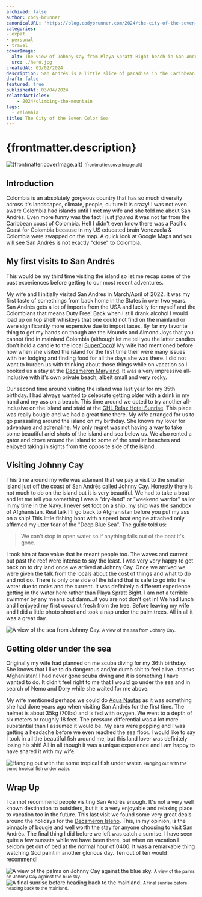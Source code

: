 ```yaml
---
archived: false
author: cody-brunner
canonicalURL: 'https://blog.codybrunner.com/2024/the-city-of-the-seven-color-sea'
categories:
- expat
- personal
- travel
coverImage:
  alt: The view of Johnny Cay from Playa Spratt Bight beach in San Andrés, Colombia.
  src: ./hero.jpg
createdAt: 03/02/2024
description: San Andrés is a little slice of paradise in the Caribbean owned by Colombia. The perfect place to celebrate all the new gray hairs that came with turning 36 years old.
draft: false
featured: true
publishedAt: 03/04/2024
relatedArticles:
	- 2024/climbing-the-mountain
tags:
  - colombia
title: The City of the Seven Color Sea
---
```




# {frontmatter.description}

<div class='flex flex-col items-center gap-2'>
	<Image
		alt={frontmatter.coverImage.alt}
		class='object-cover'
		fetchpriority='high'
		height={400}
		quality={100}
		src={heroImage}
		width={800}
	/>
	<small>{frontmatter.coverImage.alt}</small>
</div>

## Introduction

Colombia is an absolutely gorgeous country that has so much diversity across it's landscapes, climate, people, culture it is crazy! I was not even aware Colombia had islands until I met my wife and she told me about San Andrés. Even more funny was the fact I just _figured_ it was not far from the Caribbean coast of Colombia. Hell I didn't even know there was a Pacific Coast for Colombia because in my US educated brain Venezuela & Colombia were swapped on the map. A quick look at Google Maps and you will see San Andrés is not exactly "close" to Colombia.

## My first visits to San Andrés

This would be my third time visiting the island so let me recap some of the past experiences before getting to our most recent adventures.

My wife and I initially visited San Andrés in March/April of 2022. It was my first taste of somethings from back home in the States in over two years. San Andrés gets a lot of imports from the USA and luckily for myself and the Colombians that means Duty Free! Back when I still drank alcohol I would load up on top shelf whiskeys that one could not find on the mainland or were significantly more expensive due to import taxes. By far my favorite thing to get my hands on though are the Mounds and Almond Joys that you cannot find in mainland Colombia (although let me tell you the latter candies don't hold a candle to the local [SuperCoco](https://www.super.com.co/search/?m=supercoco))! My wife had mentioned before how when she visited the island for the first time their were many issues with her lodging and finding food for all the days she was there. I did not want to burden us with thinking about those things while on vacation so I booked us a stay at the [Decameron Maryland](https://maps.app.goo.gl/k6i4pxLUoUmT4PuY7). It was a very impressive all-inclusive with it's own private beach, albeit small and very rocky.

Our second time around visiting the island was last year for my 35th birthday. I had always wanted to celebrate getting older with a drink in my hand and my ass on a beach. This time around we opted to try another all-inclusive on the island and staid at the [GHL Relax Hotel Sunrise](https://maps.app.goo.gl/1EJuhxpB8FknQLTX8). This place was really bougie and we had a great time there. My wife arranged for us to go parasailing around the island on my birthday. She knows my lover for adventure and adrenaline. My only regret was not having a way to take some beautiful ariel shots of the island and sea below us. We also rented a gator and drove around the island to some of the smaller beaches and enjoyed taking in sights from the opposite side of the island.

## Visiting Johnny Cay

This time around my wife was adamant that we pay a visit to the smaller island just off the coast of San Andrés called [Johnny Cay](https://maps.app.goo.gl/b9Ea4z1UBGPAy9cC7). Honestly there is not much to do on the island but it is very beautiful. We had to take a boat and let me tell you something I was a "dry-land" or "weekend warrior" sailor in my time in the Navy. I never set foot on a ship, my ship was the sandbox of Afghanistan. Real talk I'll go back to Afghanistan before you put my ass on a ship! This little fishing boat with a speed boat engine attached only affirmed my utter fear of the "Deep Blue Sea". The guide told us:

> We can't stop in open water so if anything falls out of the boat it's gone.

I took him at face value that he meant people too. The waves and current out past the reef were intense to say the least. I was very very happy to get back on to dry land once we arrived at Johnny Cay. Once we arrived we were given the talk from the locals about the cost of things and what to do and not do. There is only one side of the island that is safe to go into the water due to rocks and the current. It was definitely a different experience getting in the water here rather than Playa Spratt Bight. I am not a terrible swimmer by any means but damn...if you are not don't get in! We had lunch and I enjoyed my first coconut fresh from the tree. Before leaving my wife and I did a little photo shoot and took a nap under the palm trees. All in all it was a great day.

<div class='flex flex-col items-center gap-2'>
	<Image
		alt="A view of the sea from Johnny Cay."
		class='object-cover'
		fetchpriority='high'
		height={400}
		quality={100}
		src={imageThree}
		width={800}
	/>
	<small>A view of the sea from Johnny Cay.</small>
</div>

## Getting older under the sea

Originally my wife had planned on me scuba diving for my 36th birthday. She knows that I like to do dangerous and/or dumb shit to feel alive...thanks Afghanistan! I had never gone scuba diving and it is something I have wanted to do. It didn't feel right to me that I would go under the sea and in search of Nemo and Dory while she waited for me above.

My wife mentioned perhaps we could do [Aqua Nautas](https://aqua-nautas.com/) as it was something she had done years ago when visiting San Andrés for the first time. The helmet is about 35kg (70lbs) and is fed with oxygen. We went to a depth of six meters or roughly 18 feet. The pressure differential was a lot more substantial than I assumed it would be. My ears were popping and I was getting a headache before we even reached the sea floor. I would like to say I took in all the beautiful fish around me, but this land lover was definitely losing his shit! All in all though it was a unique experience and I am happy to have shared it with my wife.

<div class='flex flex-col items-center gap-2'>
	<Image
		alt="Hanging out with the some tropical fish under water."
		class='object-cover'
		fetchpriority='high'
		height={400}
		quality={100}
		src={imageOne}
		width={800}
	/>
	<small>Hanging out with the some tropical fish under water.</small>
</div>

## Wrap Up

I cannot recommend people visiting San Andrés enough. It's not a very well known destination to outsiders, but it is a very enjoyable and relaxing place to vacation too in the future. This last visit we found some very great deals around the holidays for the [Decameron Isleño](https://maps.app.goo.gl/yBf3K7pqHdhJwoSY7). This, in my opinion, is the pinnacle of bougie and well worth the stay for anyone choosing to visit San Andrés. The final thing I did before we left was catch a sunrise. I have seen quite a few sunsets while we have been there, but when on vacation I seldom get out of bed at the normal hour of 0400. It was a remarkable thing watching God paint in another glorious day. Ten out of ten would recommend!

<div class='flex flex-col items-center gap-2'>
	<Image
		alt="A view of the palms on Johnny Cay against the blue sky."
		class='object-cover'
		fetchpriority='high'
		height={400}
		quality={100}
		src={imageFour}
		width={800}
	/>
	<small>A view of the palms on Johnny Cay against the blue sky.</small>
</div>

<div class='flex flex-col items-center gap-2'>
	<Image
		alt="A final sunrise before heading back to the mainland."
		class='object-cover'
		fetchpriority='high'
		height={400}
		quality={100}
		src={imageTwo}
		width={800}
	/>
	<small>A final sunrise before heading back to the mainland.</small>
</div>

<Signature />


